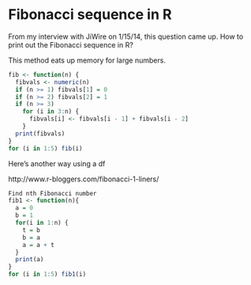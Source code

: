 Fibonacci sequence in R
========================================================

From my interview with JiWire on 1/15/14, this question came up.
How to print out the Fibonacci sequence in R?

This method eats up memory for large numbers.
```r
fib <- function(n) {
  fibvals <- numeric(n)
  if (n >= 1) fibvals[1] = 0
  if (n >= 2) fibvals[2] = 1
  if (n >= 3)
    for (i in 3:n) {
      fibvals[i] <- fibvals[i - 1] + fibvals[i - 2]
    }
  print(fibvals)
}
for (i in 1:5) fib(i)
```
Here's another way using a df

http://www.r-bloggers.com/fibonacci-1-liners/
```r
Find nth Fibonacci number
fib1 <- function(n){
  a = 0
  b = 1
  for(i in 1:n) {
    t = b
    b = a
    a = a + t
  }
  print(a)
}
for (i in 1:5) fib1(i)
```

